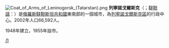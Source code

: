 {{coord|54|36|0|N|52|30|0|E|display=title}}
{{Otheruses|other=旧称同名的哈薩克斯坦城市|里德}}
[[File:Coat_of_Arms_of_Leninogorsk_(Tatarstan).png|right]]
'''列寧諾戈爾斯克'''（{{lang-ru|Лениного́рск}}；[[韃靼語|韃靼語]]：{{lang|tt|Түбән Кама/Tübän Kama}}）是[[俄羅斯|俄羅斯]][[韃靼斯坦共和國|韃靼斯坦共和國]]東南部的一個城市，為[[列寧諾戈爾斯克區|列寧諾戈爾斯克區]]的行政中心。2002年人口66,592人。

1948年建立，1955年設市。

{{韃靼斯坦共和國行政區劃}}

[[Category:韃靼斯坦共和國城市|Л]]